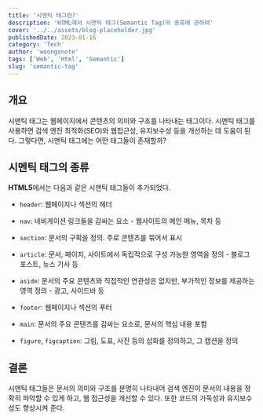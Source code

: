 ```yaml
---
title: '시맨틱 태그란?'
description: 'HTML에서 시맨틱 태그(Semantic Tag)의 종류에 관하여'
cover: '../../assets/blog-placeholder.jpg'
publishedDate: 2023-01-16
category: 'Tech'
author: 'woongsnote'
tags: ['Web', 'Html', 'Semantic']
slug: 'semantic-tag'
---
```


## 개요

시맨틱 태그는 웹페이지에서 콘텐츠의 의미와 구조를 나타내는 태그이다.
시멘틱 태그를 사용하면 검색 엔진 최적화(SEO)와 웹접근성, 유지보수성 등을 개선하는 데 도움이 된다.
그렇다면, 시멘틱 태그에는 어떤 태그들이 존재할까?

## 시멘틱 태그의 종류

**HTML5**에서는 다음과 같은 시맨틱 태그들이 추가되었다.

- `header`: 웹페이지나 섹션의 헤더

- `nav`: 네비게이션 링크들을 감싸는 요소 - 웹사이트의 메인 메뉴, 목차 등

- `section`: 문서의 구획을 정의. 주로 콘텐츠를 묶어서 표시

- `article`: 문서, 페이지, 사이트에서 독립적으로 구성 가능한 영역을 정의 - 블로그 포스트, 뉴스 기사 등

- `aside`: 문서의 주요 콘텐츠와 직접적인 연관성은 없지만, 부가적인 정보를 제공하는 영역 정의 - 광고, 사이드바 등

- `footer`: 웹페이지나 섹션의 푸터

- `main`: 문서의 주요 콘텐츠를 감싸는 요소로, 문서의 핵심 내용 포함

- `figure`, `figcaption`: 그림, 도표, 사진 등의 삽화를 정의하고, 그 캡션을 정의

## 결론

시맨틱 태그들은 문서의 의미와 구조를 분명히 나타내어 검색 엔진이 문서의 내용을 정확히 파악할 수 있게 하고, 웹 접근성을 개선할 수 있다.
또한 코드의 가독성과 유지보수성도 향상시켜 준다.
